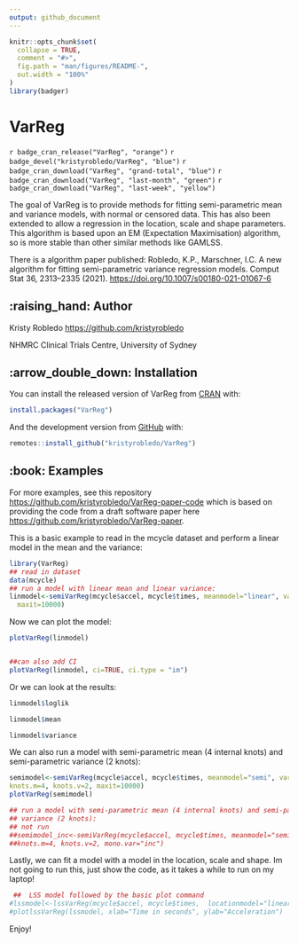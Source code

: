 ```yaml
---
output: github_document
---
```


<!-- README.md is generated from README.Rmd. Please edit that file -->

```r
knitr::opts_chunk$set(
  collapse = TRUE,
  comment = "#>",
  fig.path = "man/figures/README-",
  out.width = "100%"
)
library(badger)
```

# VarReg

<!-- badges: start -->
`r badge_cran_release("VarReg", "orange")` 
`r badge_devel("kristyrobledo/VarReg", "blue")`
`r badge_cran_download("VarReg", "grand-total", "blue")`
`r badge_cran_download("VarReg", "last-month", "green")`
`r badge_cran_download("VarReg", "last-week", "yellow")`
<!-- badges: end -->

<!-- Please don't remove this: Grab your social icons from https://github.com/carlsednaoui/gitsocial -->

<!-- display the social media buttons in your README -->

<!--[![alt text][1.1]][1] -->



<!-- links to social media icons -->
<!-- no need to change these -->

<!-- icons with padding -->

[1.1]: http://i.imgur.com/tXSoThF.png (twitter icon with padding)
[2.1]: http://i.imgur.com/P3YfQoD.png (facebook icon with padding)
[3.1]: http://i.imgur.com/yCsTjba.png (google plus icon with padding)
[4.1]: http://i.imgur.com/YckIOms.png (tumblr icon with padding)
[5.1]: http://i.imgur.com/1AGmwO3.png (dribbble icon with padding)
[6.1]: http://i.imgur.com/0o48UoR.png (github icon with padding)

<!-- icons without padding -->

[1.2]: http://i.imgur.com/wWzX9uB.png (twitter icon without padding)
[2.2]: http://i.imgur.com/fep1WsG.png (facebook icon without padding)
[3.2]: http://i.imgur.com/VlgBKQ9.png (google plus icon without padding)
[4.2]: http://i.imgur.com/jDRp47c.png (tumblr icon without padding)
[5.2]: http://i.imgur.com/Vvy3Kru.png (dribbble icon without padding)
[6.2]: http://i.imgur.com/9I6NRUm.png (github icon without padding)


<!-- links to your social media accounts -->
<!-- update these accordingly -->


<!-- Please don't remove this: Grab your social icons from https://github.com/carlsednaoui/gitsocial -->

The goal of VarReg is to provide methods for fitting semi-parametric mean and variance models, with normal or censored data. This has also been extended to allow a regression in the location, scale and shape parameters.
This algorithm is based upon an EM (Expectation Maximisation) algorithm, so is more stable than other similar methods like GAMLSS.

There is a algorithm paper published:
Robledo, K.P., Marschner, I.C. A new algorithm for fitting semi-parametric variance regression models. Comput Stat 36, 2313–2335 (2021). <https://doi.org/10.1007/s00180-021-01067-6>

## :raising_hand: Author

Kristy Robledo <https://github.com/kristyrobledo>

NHMRC Clinical Trials Centre, University of Sydney


## :arrow_double_down: Installation

You can install the released version of VarReg from [CRAN](https://CRAN.R-project.org) with:

``` r
install.packages("VarReg")
```

And the development version from [GitHub](https://github.com/) with:

``` r
remotes::install_github("kristyrobledo/VarReg")
```
## :book: Examples

For more examples, see this repository [https://github.com/kristyrobledo/VarReg-paper-code](https://github.com/kristyrobledo/VarReg-paper-code)
 which is based on providing the code from a draft software paper here [https://github.com/kristyrobledo/VarReg-paper](https://github.com/kristyrobledo/VarReg-paper). 
 
This is a basic example to read in the mcycle dataset and perform a linear model in the mean and the variance:

```r
library(VarReg)
## read in dataset
data(mcycle)
## run a model with linear mean and linear variance:
linmodel<-semiVarReg(mcycle$accel, mcycle$times, meanmodel="linear", varmodel="linear",
  maxit=10000)

```

Now we can plot the model:

```r
plotVarReg(linmodel)


##can also add CI
plotVarReg(linmodel, ci=TRUE, ci.type = "im")
```

Or we can look at the results:
```r
linmodel$loglik

linmodel$mean

linmodel$variance
```

We can also run a model with semi-parametric mean (4 internal knots) and semi-parametric variance (2 knots):

```r
semimodel<-semiVarReg(mcycle$accel, mcycle$times, meanmodel="semi", varmodel="semi",
knots.m=4, knots.v=2, maxit=10000)
plotVarReg(semimodel)

## run a model with semi-parametric mean (4 internal knots) and semi-parametric monotonic
## variance (2 knots):
## not run
##semimodel_inc<-semiVarReg(mcycle$accel, mcycle$times, meanmodel="semi", varmodel="semi",
##knots.m=4, knots.v=2, mono.var="inc")
```

Lastly, we can fit a model with a model in the location, scale and shape. Im not going to run this, just show the code, as it takes a while to run on my laptop!

```r
 ##  LSS model followed by the basic plot command
#lssmodel<-lssVarReg(mcycle$accel, mcycle$times,  locationmodel="linear", scale2model="linear", shapemodel="constant", maxit=10000)
#plotlssVarReg(lssmodel, xlab="Time in seconds", ylab="Acceleration")
```

Enjoy!

